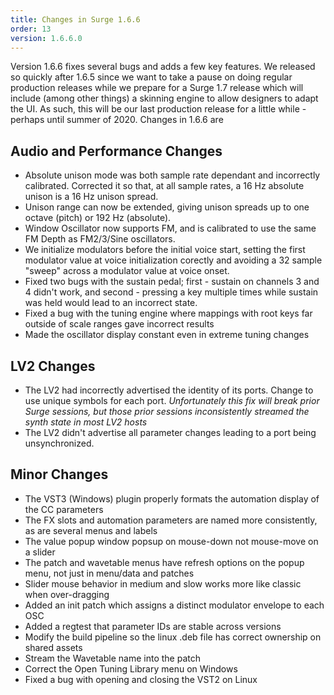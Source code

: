 ```yaml
---
title: Changes in Surge 1.6.6
order: 13
version: 1.6.6.0
---
```


Version 1.6.6 fixes several bugs and adds a few key features. We released so quickly after 1.6.5 since we want to take a pause on doing regular production releases while we
prepare for a Surge 1.7 release which will include (among other things) a skinning engine to allow designers to adapt
the UI. As such, this will be our last production release for a little while - perhaps until summer of 2020. Changes in 1.6.6 are

## Audio and Performance Changes

-   Absolute unison mode was both sample rate dependant and incorrectly calibrated. Corrected it so that, at all sample
    rates, a 16 Hz absolute unison is a 16 Hz unison spread.
-   Unison range can now be extended, giving unison spreads up to one octave (pitch) or 192 Hz (absolute).
-   Window Oscillator now supports FM, and is calibrated to use the same FM Depth as FM2/3/Sine oscillators.
-   We initialize modulators before the initial voice start, setting the first modulator value at voice initialization corectly and
    avoiding a 32 sample "sweep" across a modulator value at voice onset.
-   Fixed two bugs with the sustain pedal; first - sustain on channels 3 and 4 didn't work, and second - pressing a key
    multiple times while sustain was held would lead to an incorrect state.
-   Fixed a bug with the tuning engine where mappings with root keys far outside of scale ranges gave incorrect results
-   Made the oscillator display constant even in extreme tuning changes

## LV2 Changes

-   The LV2 had incorrectly advertised the identity of its ports. Change to use unique symbols for each port. _Unfortunately this fix will break prior Surge sessions, but those prior sessions inconsistently streamed the synth state in most LV2 hosts_
-   The LV2 didn't advertise all parameter changes leading to a port being unsynchronized.

## Minor Changes

-   The VST3 (Windows) plugin properly formats the automation display of the CC parameters
-   The FX slots and automation parameters are named more consistently, as are several menus and labels
-   The value popup window popsup on mouse-down not mouse-move on a slider
-   The patch and wavetable menus have refresh options on the popup menu, not just in menu/data and patches
-   Slider mouse behavior in medium and slow works more like classic when over-dragging
-   Added an init patch which assigns a distinct modulator envelope to each OSC
-   Added a regtest that parameter IDs are stable across versions
-   Modify the build pipeline so the linux .deb file has correct ownership on shared assets
-   Stream the Wavetable name into the patch
-   Correct the Open Tuning Library menu on Windows
-   Fixed a bug with opening and closing the VST2 on Linux
